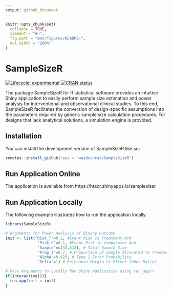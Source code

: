 ```yaml
---
output: github_document
---
```


<!-- README.md is generated from README.Rmd. Please edit that file -->

```r
knitr::opts_chunk$set(
  collapse = TRUE,
  comment = "#>",
  fig.path = "man/figures/README-",
  out.width = "100%"
)
```

# SampleSizeR

<!-- badges: start -->
[![Lifecycle: experimental](https://img.shields.io/badge/lifecycle-experimental-orange.svg)](https://lifecycle.r-lib.org/articles/stages.html#experimental)
[![CRAN status](https://www.r-pkg.org/badges/version/SampleSizeR)](https://CRAN.R-project.org/package=SampleSizeR)

<!-- badges: end -->

The package SampleSizeR for R statistical software provides an intuitive Shiny 
application to easily perform sample size estimation and power analysis for
interventional and observational clinical studies.
To this end, SampleSizeR facilitates the conversion of design-specific assumptions 
into the parameters required by generic sample size calculation procedures.
For designs that lack analytical solutions, a simulation engine is provided.


## Installation

You can install the development version of SampleSizeR like so:

``` r
remotes::install_github(repo = "waidschrat/SampleSizeR")
```

## Run Application Online

The application is available from https://htaor.shinyapps.io/samplesizer

## Run Application Locally

The following example illustrates how to run the application locally.

```r
library(SampleSizeR)

# Arguments for Power Analysis of Binary Outcome
init <- list("Risk_T"=0.2, #Event Risk in Treatment Arm
              "Risk_C"=0.1, #Event Risk in Comparator Arm
              "Sample"=c(32,512), # Total Sample Size
              "Prop_T"=0.7, # Proportion of Sample Allocated to Treatment Arm
              "Alpha"=0.025, # Type 1 Error Probability
              "Delta"=1) # Relevance Margin of Effect (Odds Ratio)

# Pass Arguments to Locally Run Shiny Application using run_app()
if(interactive()){
  run_app(init = init)
}

```

